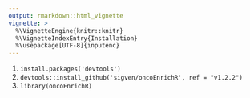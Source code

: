 ```yaml
---
output: rmarkdown::html_vignette
vignette: >
  %\VignetteEngine{knitr::knitr}
  %\VignetteIndexEntry{Installation}
  %\usepackage[UTF-8]{inputenc}
---
```


1.  `install.packages('devtools')`
2.  `devtools::install_github('sigven/oncoEnrichR', ref = "v1.2.2")`
3.  `library(oncoEnrichR)`

<br>
